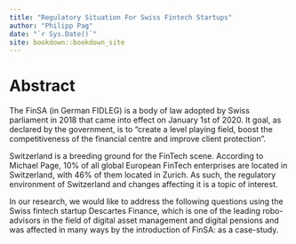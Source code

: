 ```yaml
--- 
title: "Regulatory Situation For Swiss Fintech Startups"
author: "Philipp Pag"
date: "`r Sys.Date()`"
site: bookdown::bookdown_site
---
```


# Abstract


The FinSA (in German FIDLEG) is a body of law adopted by Swiss parliament in 2018 that came into effect on January 1st of 2020. It goal, as declared by the government, is to “create a level playing field, boost the competitiveness of the financial centre and improve client protection”. 

Switzerland is a breeding ground for the FinTech scene. According to Michael Page, 10% of all global European FinTech enterprises are located in Switzerland, with 46% of them located in Zurich. As such, the regulatory environment of Switzerland and changes affecting it is a topic of interest. 

In our research, we would like to address the following questions using the Swiss fintech startup Descartes Finance, which is one of the leading robo-advisors in the field of digital asset management and digital pensions and was affected in many ways by the introduction of FinSA: as a case-study.
